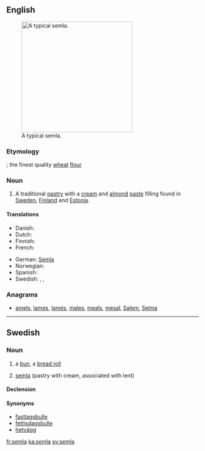 ==English==
[[Image:SemlaFlickr.jpg|thumb|right|290px|A typical semla.]]

===Etymology===
{{etyl|la|en}} {{term|semilia|lang=la}}; the finest quality [[wheat]] [[flour]]

===Noun===
{{en-noun}}

# A traditional [[pastry]] with a [[cream]] and [[almond]] [[paste]] filling found in [[Sweden]], [[Finland]] and [[Estonia]].

====Translations====
{{trans-top|pastry}}
* Danish: {{t-|da|fastelavnsbolle}}
* Dutch: {{t-|nl|semla}}
* Finnish: {{t+|fi|laskiaispulla}}
* French: {{t+|fr|semla}}
{{trans-mid}}
* German: [[Semla]] {{f}}
* Norwegian: {{t-|no|fastelavnsbolle}}
* Spanish: {{t-|es|semla}}
* Swedish: {{t+|sv|semla|c}}, {{t+|sv|fastlagsbulle|c}}, {{t-|sv|fettisdagsbulle|c}}
{{trans-bottom}}

===Anagrams===
* [[amels#English|amels]], [[lames#English|lames]], [[lamés#English|lamés]], [[males#English|males]], [[meals#English|meals]], [[mesal#English|mesal]], [[Salem#English|Salem]], [[Selma#English|Selma]]

----

==Swedish==
{{wikipedia|lang=sv}}

===Noun===
{{sv-noun|c}}

# {{context|in Finland|lang=sv}} a [[bun]], a [[bread roll]]
# [[#English|semla]] (pastry with cream, associated with lent)

====Declension====
{{sv-noun-reg-or|seml}}

====Synonyms====
* [[fastlagsbulle]]
* [[fettisdagsbulle]]
* [[hetvägg]]

[[fr:semla]]
[[ka:semla]]
[[sv:semla]]
